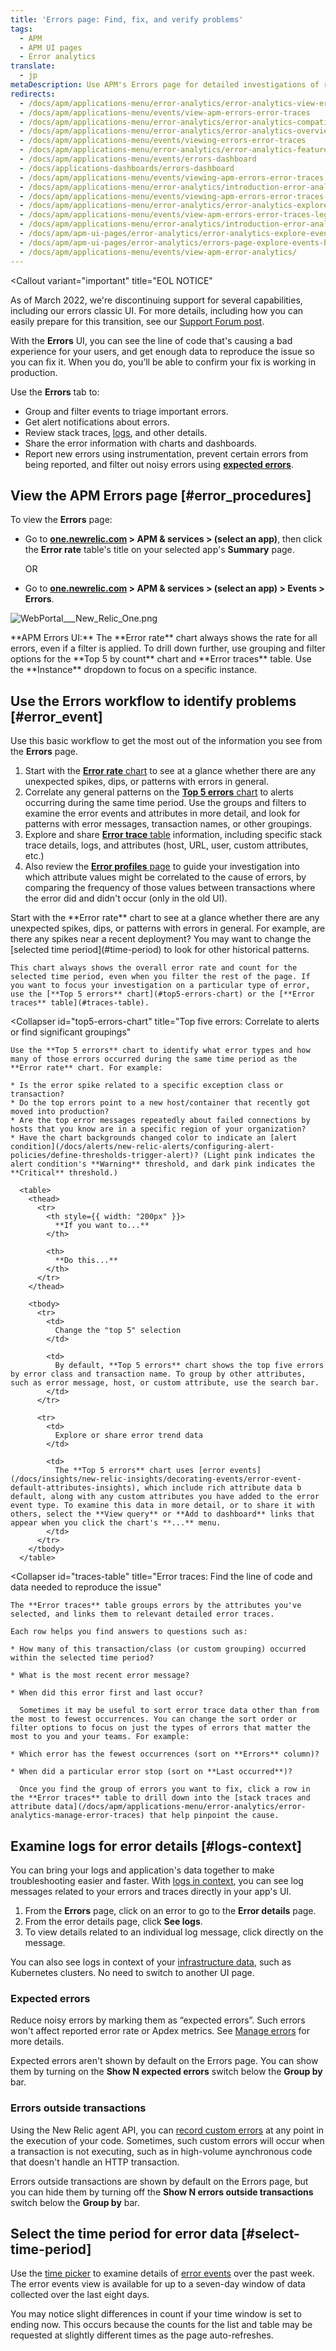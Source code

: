 ```yaml
---
title: 'Errors page: Find, fix, and verify problems'
tags:
  - APM
  - APM UI pages
  - Error analytics
translate:
  - jp
metaDescription: Use APM's Errors page for detailed investigations of reported errors.
redirects:
  - /docs/apm/applications-menu/error-analytics/error-analytics-view-error-events
  - /docs/apm/applications-menu/events/view-apm-errors-error-traces
  - /docs/apm/applications-menu/error-analytics/error-analytics-compatibility-requirements
  - /docs/apm/applications-menu/error-analytics/error-analytics-overview-compatibility-requirements
  - /docs/apm/applications-menu/events/viewing-errors-error-traces
  - /docs/apm/applications-menu/error-analytics/error-analytics-features-compatibility-requirements
  - /docs/apm/applications-menu/events/errors-dashboard
  - /docs/applications-dashboards/errors-dashboard
  - /docs/apm/applications-menu/events/viewing-apm-errors-error-traces
  - /docs/apm/applications-menu/error-analytics/introduction-error-analyticss
  - /docs/apm/applications-menu/events/viewing-apm-errors-error-traces-legacy
  - /docs/apm/applications-menu/error-analytics/error-analytics-explore-events-behind-errors
  - /docs/apm/applications-menu/events/view-apm-errors-error-traces-legacy
  - /docs/apm/applications-menu/error-analytics/introduction-error-analytics
  - /docs/apm/apm-ui-pages/error-analytics/error-analytics-explore-events-behind-errors
  - /docs/apm/apm-ui-pages/error-analytics/errors-page-explore-events-behind-errors
  - /docs/apm/applications-menu/events/view-apm-error-analytics/
---
```



<Callout
  variant="important"
  title="EOL NOTICE"
>
  As of March 2022, we're discontinuing support for several capabilities, including our errors classic UI. For more details, including how you can easily prepare for this transition, see our [Support Forum post](https://discuss.newrelic.com/t/important-upcoming-changes-to-capabilities-and-support-across-errors-classic-labels-service-infrastructure-on-host-snmp-integration-and-inventory-data-in-cloud-integrations/175370).
</Callout>

With the **Errors** UI, you can see the line of code that's causing a bad experience for your users, and get enough data to reproduce the issue so you can fix it. When you do, you’ll be able to confirm your fix is working in production.

Use the **Errors** tab to:

* Group and filter events to triage important errors.
* Get alert notifications about errors.
* Review stack traces, [logs](#logs-context), and other details.
* Share the error information with charts and dashboards.
* Report new errors using instrumentation, prevent certain errors from being reported, and filter out noisy errors using [**expected errors**](#expected-errors).

## View the APM Errors page [#error_procedures]

To view the **Errors** page:

* Go to **[one.newrelic.com](https://one.newrelic.com/all-capabilities) > APM & services > (select an app)**, then click the **Error rate** table's title on your selected app's **Summary** page.

  OR
* Go to **[one.newrelic.com](https://one.newrelic.com/all-capabilities) > APM & services > (select an app) > Events > Errors**.

<img
  title="WebPortal___New_Relic_One.png"
  alt="WebPortal___New_Relic_One.png"
  src={apmWebportal}
/>

<figcaption>
  **APM Errors UI:** The **Error rate** chart always shows the rate for all errors, even if a filter is applied. To drill down further, use grouping and filter options for the **Top 5 by count** chart and **Error traces** table. Use the **Instance** dropdown to focus on a specific instance.
</figcaption>

## Use the Errors workflow to identify problems [#error_event]

Use this basic workflow to get the most out of the information you see from the **Errors** page.

1. Start with the [**Error rate** chart](#error-rate-chart) to see at a glance whether there are any unexpected spikes, dips, or patterns with errors in general.
2. Correlate any general patterns on the [**Top 5 errors** chart](#top5-errors-chart) to alerts occurring during the same time period. Use the groups and filters to examine the error events and attributes in more detail, and look for patterns with error messages, transaction names, or other groupings.
3. Explore and share [**Error trace** table](#traces-table) information, including specific stack trace details, logs, and attributes (host, URL, user, custom attributes, etc.)
4. Also review the [**Error profiles** page](/docs/apm/applications-menu/error-analytics/apm-error-profiles-troubleshoot-trends) to guide your investigation into which attribute values might be correlated to the cause of errors, by comparing the frequency of those values between transactions where the error did and didn't occur (only in the old UI).

<CollapserGroup>
  <Collapser
    id="error-rate-chart"
    title="Error rate chart: See patterns immediately"
  >
    Start with the **Error rate** chart to see at a glance whether there are any unexpected spikes, dips, or patterns with errors in general. For example, are there any spikes near a recent deployment? You may want to change the [selected time period](#time-period) to look for other historical patterns.

    This chart always shows the overall error rate and count for the selected time period, even when you filter the rest of the page. If you want to focus your investigation on a particular type of error, use the [**Top 5 errors** chart](#top5-errors-chart) or the [**Error traces** table](#traces-table).
  </Collapser>

  <Collapser
    id="top5-errors-chart"
    title="Top five errors: Correlate to alerts or find significant groupings"
  >
    Use the **Top 5 errors** chart to identify what error types and how many of those errors occurred during the same time period as the **Error rate** chart. For example:

    * Is the error spike related to a specific exception class or transaction?
    * Do the top errors point to a new host/container that recently got moved into production?
    * Are the top error messages repeatedly about failed connections by hosts that you know are in a specific region of your organization?
    * Have the chart backgrounds changed color to indicate an [alert condition](/docs/alerts/new-relic-alerts/configuring-alert-policies/define-thresholds-trigger-alert)? (Light pink indicates the alert condition's **Warning** threshold, and dark pink indicates the **Critical** threshold.)

      <table>
        <thead>
          <tr>
            <th style={{ width: "200px" }}>
              **If you want to...**
            </th>

            <th>
              **Do this...**
            </th>
          </tr>
        </thead>

        <tbody>
          <tr>
            <td>
              Change the "top 5" selection
            </td>

            <td>
              By default, **Top 5 errors** chart shows the top five errors by error class and transaction name. To group by other attributes, such as error message, host, or custom attribute, use the search bar.
            </td>
          </tr>

          <tr>
            <td>
              Explore or share error trend data
            </td>

            <td>
              The **Top 5 errors** chart uses [error events](/docs/insights/new-relic-insights/decorating-events/error-event-default-attributes-insights), which include rich attribute data b default, along with any custom attributes you have added to the error event type. To examine this data in more detail, or to share it with others, select the **View query** or **Add to dashboard** links that appear when you click the chart's **...** menu.
            </td>
          </tr>
        </tbody>
      </table>
  </Collapser>

  <Collapser
    id="traces-table"
    title="Error traces: Find the line of code and data needed to reproduce the issue"
  >
    The **Error traces** table groups errors by the attributes you've selected, and links them to relevant detailed error traces.

    Each row helps you find answers to questions such as:

    * How many of this transaction/class (or custom grouping) occurred within the selected time period?

    * What is the most recent error message?

    * When did this error first and last occur?

      Sometimes it may be useful to sort error trace data other than from the most to fewest occurrences. You can change the sort order or filter options to focus on just the types of errors that matter the most to you and your teams. For example:

    * Which error has the fewest occurrences (sort on **Errors** column)?

    * When did a particular error stop (sort on **Last occurred**)?

      Once you find the group of errors you want to fix, click a row in the **Error traces** table to drill down into the [stack traces and attribute data](/docs/apm/applications-menu/error-analytics/error-analytics-manage-error-traces) that help pinpoint the cause.
  </Collapser>
</CollapserGroup>

## Examine logs for error details [#logs-context]

You can bring your logs and application's data together to make troubleshooting easier and faster. With [logs in context](/docs/logs/logs-context/configure-logs-context-apm-agents/), you can see log messages related to your errors and traces directly in your app's UI.

1. From the **Errors** page, click on an error to go to the **Error details** page.
2. From the error details page, click **See logs**.
3. To view details related to an individual log message, click directly on the message.

You can also see logs in context of your [infrastructure data](/docs/logs/forward-logs/forward-your-logs-using-infrastructure-agent/), such as Kubernetes clusters. No need to switch to another UI page.

### Expected errors

Reduce noisy errors by marking them as “expected errors”. Such errors won't affect reported error rate or Apdex metrics. See [Manage errors](/docs/agents/manage-apm-agents/agent-data/manage-errors-apm-collect-ignore-or-mark-expected#expected) for more details.

Expected errors aren't shown by default on the Errors page. You can show them by turning on the **Show N expected errors** switch below the **Group by** bar.

### Errors outside transactions

Using the New Relic agent API, you can [record custom errors](/docs/agents/manage-apm-agents/agent-data/manage-errors-apm-collect-ignore-or-mark-expected#error-collection) at any point in the execution of your code. Sometimes, such custom errors will occur when a transaction is not executing, such as in high-volume aynchronous code that doesn't handle an HTTP transaction.

Errors outside transactions are shown by default on the Errors page, but you can hide them by turning off the **Show N errors outside transactions** switch below the **Group by** bar.

## Select the time period for error data [#select-time-period]

Use the [time picker](/docs/new-relic-one/use-new-relic-one/ui-data/basic-ui-features) to examine details of [error events](/docs/insights/insights-data-sources/default-data/apm-default-events-insights) over the past week. The error events view is available for up to a seven-day window of data collected over the last eight days.

You may notice slight differences in count if your time window is set to ending now. This occurs because the counts for the list and table may be requested at slightly different times as the page auto-refreshes.
